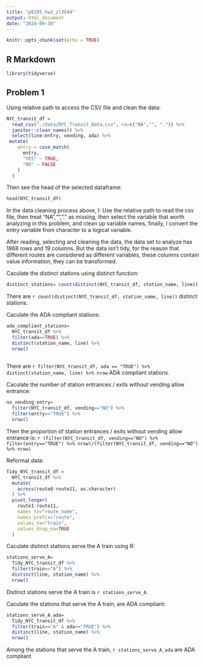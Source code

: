 ```yaml
---
title: "p8105_hw2_zl3544"
output: html_document
date: "2024-09-30"
---
```


```r
knitr::opts_chunk$set(echo = TRUE)
```

## R Markdown
```r
library(tidyverse)
```

## Problem 1

Using relative path to access the CSV file and clean the data:
```r
NYC_transit_df = 
  read_csv("./data/NYC_Transit_Data.csv", na=c("NA","", ".")) %>% 
  janitor::clean_names() %>% 
  select(line:entry, vending, ada) %>% 
 mutate(
    entry = case_match(
      entry,
      "YES" ~ TRUE,
      "NO" ~ FALSE
    )
  )

```
Then see the head of the selected dataframe:
```r
head(NYC_transit_df)
```
In the data cleaning process above, I: Use the relative path to read the csv file, then treat "NA","", "." as missing, then select the variable that worth analyzing in this problem, and clean up variable names, finally, I convert the entry variable from character to a logical variable.

After reading, selecting and cleaning the data, the data set to analyze has 1868 rows and 19 columns. But the data isn't tidy, for the reason that different routes are considered as different variables, these columns contain value information, they can be transformed.

Caculate the distinct stations using distinct function:
```r
distinct_stations= count(distinct(NYC_transit_df, station_name, line))
```
There are `r count(distinct(NYC_transit_df, station_name, line))` distinct stations.

Caculate the ADA compliant stations:
```r
ada_compliant_stations= 
  NYC_transit_df %>% 
  filter(ada==TRUE) %>% 
  distinct(station_name, line) %>% 
  nrow() 
  
```
There are `r filter(NYC_transit_df, ada == "TRUE") %>% distinct(station_name, line) %>% nrow` ADA compliant stations.

Caculate the number of station entrances / exits without vending allow entrance:
```r
no_vending_entry=
  filter(NYC_transit_df, vending=="NO") %>% 
  filter(entry=="TRUE") %>% 
  nrow()
```
Then the proportion of station entrances / exits without vending allow entrance is: `r (filter(NYC_transit_df, vending=="NO") %>% filter(entry=="TRUE") %>% nrow)/(filter(NYC_transit_df, vending=="NO") %>% nrow)`

Reformat data:
```r
Tidy_NYC_transit_df =
  NYC_transit_df %>% 
  mutate(
    across(route8:route11, as.character)
  ) %>% 
  pivot_longer(
    route1:route11,
    names_to="route_name",
    names_prefix="route",
    values_to="train",
    values_drop_na=TRUE
  ) 
```
Caculate distinct stations serve the A train using R:
```r
stations_serve_A=
  Tidy_NYC_transit_df %>% 
  filter(train=="A") %>% 
  distinct(line, station_name) %>% 
  nrow() 
```
Distinct stations serve the A train is `r stations_serve_A`.

Caculate the stations that serve the A train, are ADA compliant:
```r
stations_serve_A_ada=
  Tidy_NYC_transit_df %>% 
  filter(train=="A" & ada=="TRUE") %>% 
  distinct(line, station_name) %>% 
  nrow()
```
Among the stations that serve the A train, `r stations_serve_A_ada` are ADA compliant